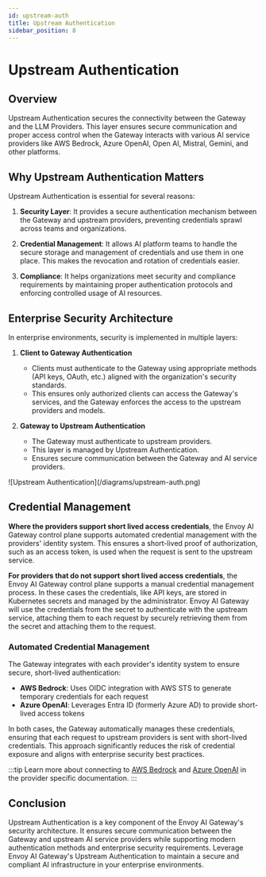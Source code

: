 ```yaml
---
id: upstream-auth
title: Upstream Authentication
sidebar_position: 8
---
```

# Upstream Authentication

## Overview

Upstream Authentication secures the connectivity between the Gateway and the LLM Providers. This layer ensures secure communication and proper access control when the Gateway interacts with various AI service providers like AWS Bedrock, Azure OpenAI, Open AI, Mistral, Gemini, and other platforms.

## Why Upstream Authentication Matters

Upstream Authentication is essential for several reasons:

1. **Security Layer**: It provides a secure authentication mechanism between the Gateway and upstream providers, preventing credentials sprawl across teams and organizations.

1. **Credential Management**: It allows AI platform teams to handle the secure storage and management of credentials and use them in one place. This makes the revocation and rotation of credentials easier.

1. **Compliance**: It helps organizations meet security and compliance requirements by maintaining proper authentication protocols and enforcing controlled usage of AI resources.

## Enterprise Security Architecture

In enterprise environments, security is implemented in multiple layers:

1. **Client to Gateway Authentication**
   - Clients must authenticate to the Gateway using appropriate methods (API keys, OAuth, etc.) aligned with the organization's security standards.
   - This ensures only authorized clients can access the Gateway's services, and the Gateway enforces the access to the upstream providers and models.

1. **Gateway to Upstream Authentication**
   - The Gateway must authenticate to upstream providers.
   - This layer is managed by Upstream Authentication.
   - Ensures secure communication between the Gateway and AI service providers.

<div style={{ textAlign: 'center' }}>
  ![Upstream Authentication](/diagrams/upstream-auth.png)
</div>

## Credential Management

**Where the providers support short lived access credentials**, the Envoy AI Gateway control plane supports automated credential management with the providers' identity system. This ensures a short-lived proof of authorization, such as an access token, is used when the request is sent to the upstream service.

**For providers that do not support short lived access credentials**, the Envoy AI Gateway control plane supports a manual credential management process. In these cases the credentials, like API keys, are stored in Kubernetes secrets and managed by the administrator. Envoy AI Gateway will use the credentials from the secret to authenticate with the upstream service, attaching them to each request by securely retrieving them from the secret and attaching them to the request.

### Automated Credential Management

The Gateway integrates with each provider's identity system to ensure secure, short-lived authentication:

- **AWS Bedrock**: Uses OIDC integration with AWS STS to generate temporary credentials for each request
- **Azure OpenAI**: Leverages Entra ID (formerly Azure AD) to provide short-lived access tokens

In both cases, the Gateway automatically manages these credentials, ensuring that each request to upstream providers is sent with short-lived credentials. This approach significantly reduces the risk of credential exposure and aligns with enterprise security best practices.

:::tip
Learn more about connecting to [AWS Bedrock](../getting-started/connect-providers/aws-bedrock.md) and [Azure OpenAI](../getting-started/connect-providers/azure-openai.md) in the provider specific documentation.
:::

## Conclusion

Upstream Authentication is a key component of the Envoy AI Gateway's security architecture. It ensures secure communication between the Gateway and upstream AI service providers while supporting modern authentication methods and enterprise security requirements. Leverage Envoy AI Gateway's Upstream Authentication to maintain a secure and compliant AI infrastructure in your enterprise environments.
